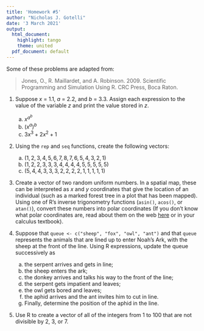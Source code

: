 ```yaml
---
title: 'Homework #5'
author: "Nicholas J. Gotelli"
date: '3 March 2021'
output:
  html_document:
    highlight: tango
    theme: united
  pdf_document: default
---
```



Some of these problems are adapted from:

> Jones, O., R. Maillardet, and A. Robinson. 2009. Scientific Programming and Simulation Using R. CRC Press, Boca Raton.

1. Suppose *x* = 1.1, *a* = 2.2, and *b* = 3.3. Assign each expression to the value of the variable *z* and print the value stored in *z*.

    a) $x^{a^b}$
    b) $(x^{a})^b$
    c) $3x^3 + 2x^2 + 1$

2. Using the `rep` and `seq` functions, create the following vectors:

    a) $(1,2,3,4,5,6,7,8,7,6,5,4,3,2,1)$
    b) $(1,2,2,3,3,3,4,4,4,4,5,5,5,5,5)$
    c) $(5,4,4,3,3,3,2,2,2,2,1,1,1,1,1)$
    
3. Create a vector of two random uniform numbers. In a spatial map, these can be interpreted as *x* and *y* coordinates that give the location of an individual (such as a marked forest tree in a plot that has been mapped). Using one of R's inverse trigonometry functions (`asin()`, `acos()`, or `atan()`), convert these numbers into polar coordinates (If you don't know what polar coordinates are, read about them on the web [here](https://www.khanacademy.org/computing/computer-programming/programming-natural-simulations/programming-angular-movement/a/polar-coordinates) or in your calculus textbook).

4. Suppose that `queue <- c("sheep", "fox", "owl", "ant")` and that `queue` represents the animals that are lined up to enter Noah's Ark, with the sheep at the front of the line. Using R expressions, update the queue successively as 

    a) the serpent arrives and gets in line;
    b) the sheep enters the ark;
    c) the donkey arrives and talks his way to the front of the line;
    d) the serpent gets impatient and leaves;
    e) the owl gets bored and leaves;
    f) the aphid arrives and the ant invites him to cut in line.
    g) Finally, determine the position of the aphid in the line.

5. Use R to create a vector of all of the integers from 1 to 100 that are not divisible by 2, 3, or 7.

